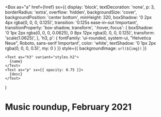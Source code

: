
  <Box
    as="a"
    href={href}
    sx={{
      display: 'block',
      textDecoration: 'none',
      p: 3,
      borderRadius: 'extra',
      overflow: 'hidden',
      backgroundSize: 'cover',
      backgroundPosition: 'center bottom',
      minHeight: 320,
      boxShadow: '0 2px 4px rgba(0, 0, 0, 0.125)',
      transition: '0.125s ease-in-out !important',
      transitionProperty: 'box-shadow, transform',
      ':hover,:focus': {
        boxShadow:
          '0 1px 2px rgba(0, 0, 0, 0.0625), 0 8px 12px rgba(0, 0, 0, 0.125)',
        transform: 'scale(1.0625)',
      },
      'h3, p': {
        fontFamily:
          'ui-rounded, system-ui, "Helvetica Neue", Roboto, sans-serif !important',
        color: 'white',
        textShadow: '0 1px 2px rgba(0, 0, 0, 0.5)',
        my: 0
      }
    }}
    style={{ backgroundImage: `url(${img})` }}
  >
    <Text as="h3" variant="styles.h2">
      {name}
    </Text>
    <Text as="p" sx={{ opacity: 0.75 }}>
      {desc}
    </Text>
  </Box>
)

# Music roundup, February 2021

<Embed url="https://song.link/us/i/1553116072" />

<Embed url="https://song.link/us/i/1552860772" />

<Embed url="https://song.link/us/i/1551179678" />

<Embed url="https://song.link/us/i/1550805138" />

<Embed url="https://song.link/us/i/1554563104" />

<Movie
  name="Billie Eilish: The World’s a Little Blurry"
  desc="Apple TV+"
  img="https://is1-ssl.mzstatic.com/image/thumb/9Mdp8h14Bn3amlNjh3g-jg/3358x1889sr.webp"
  href="https://tv.apple.com/us/movie/billie-eilish-the-worlds-a-little-blurry/umc.cmc.5waz3hfo9r1133t8arap8b6nq"
/>
